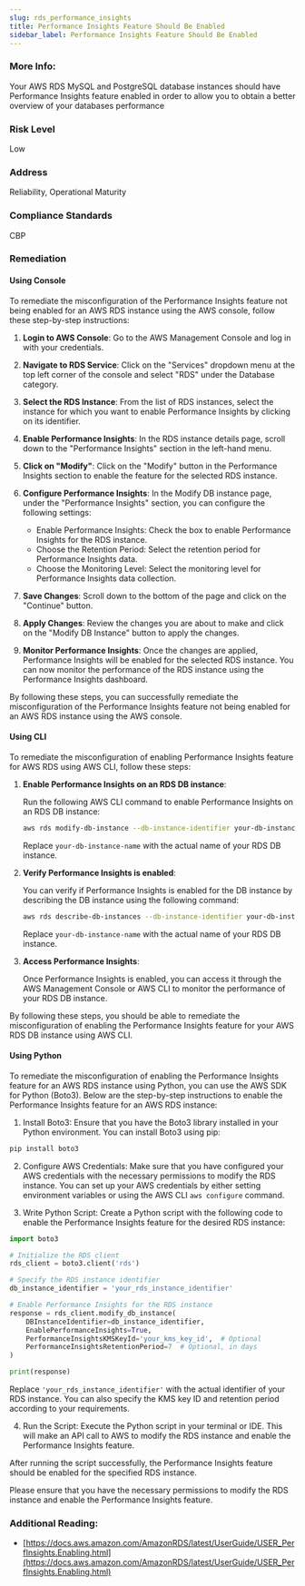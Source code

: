 ```yaml
---
slug: rds_performance_insights
title: Performance Insights Feature Should Be Enabled
sidebar_label: Performance Insights Feature Should Be Enabled
---
```


### More Info:

Your AWS RDS MySQL and PostgreSQL database instances should have Performance Insights feature enabled in order to allow you to obtain a better overview of your databases performance

### Risk Level

Low

### Address

Reliability, Operational Maturity

### Compliance Standards

CBP

### Remediation

#### Using Console

To remediate the misconfiguration of the Performance Insights feature not being enabled for an AWS RDS instance using the AWS console, follow these step-by-step instructions:

1. **Login to AWS Console**: Go to the AWS Management Console and log in with your credentials.

2. **Navigate to RDS Service**: Click on the "Services" dropdown menu at the top left corner of the console and select "RDS" under the Database category.

3. **Select the RDS Instance**: From the list of RDS instances, select the instance for which you want to enable Performance Insights by clicking on its identifier.

4. **Enable Performance Insights**: In the RDS instance details page, scroll down to the "Performance Insights" section in the left-hand menu.

5. **Click on "Modify"**: Click on the "Modify" button in the Performance Insights section to enable the feature for the selected RDS instance.

6. **Configure Performance Insights**: In the Modify DB instance page, under the "Performance Insights" section, you can configure the following settings:
   - Enable Performance Insights: Check the box to enable Performance Insights for the RDS instance.
   - Choose the Retention Period: Select the retention period for Performance Insights data.
   - Choose the Monitoring Level: Select the monitoring level for Performance Insights data collection.

7. **Save Changes**: Scroll down to the bottom of the page and click on the "Continue" button.

8. **Apply Changes**: Review the changes you are about to make and click on the "Modify DB Instance" button to apply the changes.

9. **Monitor Performance Insights**: Once the changes are applied, Performance Insights will be enabled for the selected RDS instance. You can now monitor the performance of the RDS instance using the Performance Insights dashboard.

By following these steps, you can successfully remediate the misconfiguration of the Performance Insights feature not being enabled for an AWS RDS instance using the AWS console.

#### Using CLI

To remediate the misconfiguration of enabling Performance Insights feature for AWS RDS using AWS CLI, follow these steps:

1. **Enable Performance Insights on an RDS DB instance**:
   
   Run the following AWS CLI command to enable Performance Insights on an RDS DB instance:
   ```bash
   aws rds modify-db-instance --db-instance-identifier your-db-instance-name --enable-performance-insights
   ```
   Replace `your-db-instance-name` with the actual name of your RDS DB instance.

2. **Verify Performance Insights is enabled**:

   You can verify if Performance Insights is enabled for the DB instance by describing the DB instance using the following command:
   ```bash
   aws rds describe-db-instances --db-instance-identifier your-db-instance-name --query 'DBInstances[0].PerformanceInsightsEnabled'
   ```
   Replace `your-db-instance-name` with the actual name of your RDS DB instance.

3. **Access Performance Insights**:

   Once Performance Insights is enabled, you can access it through the AWS Management Console or AWS CLI to monitor the performance of your RDS DB instance.

By following these steps, you should be able to remediate the misconfiguration of enabling the Performance Insights feature for your AWS RDS DB instance using AWS CLI.

#### Using Python

To remediate the misconfiguration of enabling the Performance Insights feature for an AWS RDS instance using Python, you can use the AWS SDK for Python (Boto3). Below are the step-by-step instructions to enable the Performance Insights feature for an AWS RDS instance:

1. Install Boto3:
Ensure that you have the Boto3 library installed in your Python environment. You can install Boto3 using pip:
```bash
pip install boto3
```

2. Configure AWS Credentials:
Make sure that you have configured your AWS credentials with the necessary permissions to modify the RDS instance. You can set up your AWS credentials by either setting environment variables or using the AWS CLI `aws configure` command.

3. Write Python Script:
Create a Python script with the following code to enable the Performance Insights feature for the desired RDS instance:

```python
import boto3

# Initialize the RDS client
rds_client = boto3.client('rds')

# Specify the RDS instance identifier
db_instance_identifier = 'your_rds_instance_identifier'

# Enable Performance Insights for the RDS instance
response = rds_client.modify_db_instance(
    DBInstanceIdentifier=db_instance_identifier,
    EnablePerformanceInsights=True,
    PerformanceInsightsKMSKeyId='your_kms_key_id',  # Optional
    PerformanceInsightsRetentionPeriod=7  # Optional, in days
)

print(response)
```

Replace `'your_rds_instance_identifier'` with the actual identifier of your RDS instance. You can also specify the KMS key ID and retention period according to your requirements.

4. Run the Script:
Execute the Python script in your terminal or IDE. This will make an API call to AWS to modify the RDS instance and enable the Performance Insights feature.

After running the script successfully, the Performance Insights feature should be enabled for the specified RDS instance.

Please ensure that you have the necessary permissions to modify the RDS instance and enable the Performance Insights feature.

### Additional Reading:

- [https://docs.aws.amazon.com/AmazonRDS/latest/UserGuide/USER_PerfInsights.Enabling.html](https://docs.aws.amazon.com/AmazonRDS/latest/UserGuide/USER_PerfInsights.Enabling.html) 

